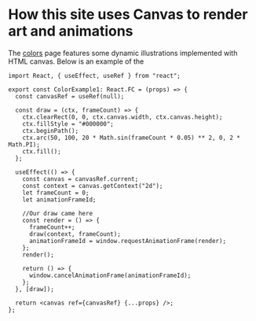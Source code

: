 # How this site uses Canvas to render art and animations

The [colors] page features some dynamic illustrations implemented with HTML canvas. Below is an example of the

```tsx
import React, { useEffect, useRef } from "react";

export const ColorExample1: React.FC = (props) => {
  const canvasRef = useRef(null);

  const draw = (ctx, frameCount) => {
    ctx.clearRect(0, 0, ctx.canvas.width, ctx.canvas.height);
    ctx.fillStyle = "#000000";
    ctx.beginPath();
    ctx.arc(50, 100, 20 * Math.sin(frameCount * 0.05) ** 2, 0, 2 * Math.PI);
    ctx.fill();
  };

  useEffect(() => {
    const canvas = canvasRef.current;
    const context = canvas.getContext("2d");
    let frameCount = 0;
    let animationFrameId;

    //Our draw came here
    const render = () => {
      frameCount++;
      draw(context, frameCount);
      animationFrameId = window.requestAnimationFrame(render);
    };
    render();

    return () => {
      window.cancelAnimationFrame(animationFrameId);
    };
  }, [draw]);

  return <canvas ref={canvasRef} {...props} />;
};
```

[canvas with react.js]: https://medium.com/@pdx.lucasm/canvas-with-react-js-32e133c05258
[colors]: ../thoughts/colors/colors
